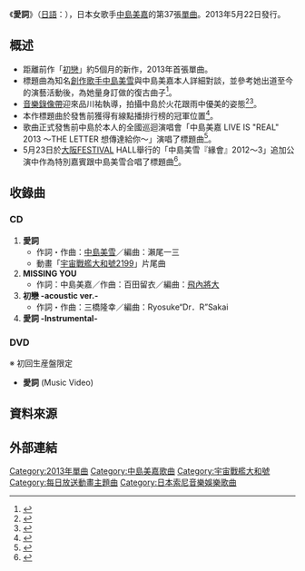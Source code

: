 {{Infobox Single
| Name           = 愛詞
| Cover          = Aikotoba.JPG
| Artist         = [[中島美嘉|中島美嘉]]
| B-side         = MISSING YOU
| Album          = [[TOUGH_為愛勇敢|TOUGH 為愛勇敢]]
| Released       = 2013年5月22日
| Format         = 
| Recorded       = 
| Genre          = [[J-POP|J-POP]]
| Length         = 
| Label          = [[Sony_Music_Associated_Records|Sony Music Associated Records]]
| Writer         = 
| Producer       = 
| Certification  =
| Chart position = *週間最高排行第17位（[[Oricon|Oricon]]）
| Last single    = [[初戀_(中島美嘉單曲)|初戀]]<br />（2012年）
| This single    = '''愛詞'''<br />（2013年）
| Next single    = [[曾經我也想過一了百了|曾經我也想過一了百了]]<br />（2013年）
}}
《'''愛詞'''》（[[日語|日語]]：{{lang|ja|'''愛詞''' （あいことば）}}），日本女歌手[[中島美嘉|中島美嘉]]的第37張[[單曲|單曲]]。2013年5月22日發行。

==概述==
*距離前作「[[初戀_(中島美嘉單曲)|初戀]]」約5個月的新作，2013年首張單曲。
*標題曲為知名[[創作歌手|創作歌手]][[中島美雪|中島美雪]]與中島美嘉本人詳細對談，並參考她出道至今的演藝活動後，為她量身訂做的復古曲子<ref>{{cite web |url=https://www.sonymusic.com.tw/main/album/%E6%84%9B%E8%A9%9E-%E4%B8%AD%E5%B3%B6%E7%BE%8E%E5%98%89-mika-nakashima-88883735652 |language=zh |title=中島美嘉 愛詞介紹 |publisher=SONY MUSIC }}{{dead link|date=2018年3月 |bot=InternetArchiveBot |fix-attempted=yes }}</ref>。
*[[音樂錄像帶|音樂錄像帶]]迎來品川祐執導，拍攝中島於火花跟雨中優美的姿態<ref>{{cite web |url=http://the-sun.on.cc/cnt/entertainment/20130419/00476_011.html |language=zh |title=中島美嘉濕身玩火 |publisher=[[東方日報|東方日報]] |date=2013-04-19 |accessdate=2013-04-19 |archive-date=2013-10-02 |archive-url=https://web.archive.org/web/20131002184835/http://the-sun.on.cc/cnt/entertainment/20130419/00476_011.html |dead-url=no }}</ref><ref>{{cite web |url=http://www.music-lounge.jp/v2/articl/news/detail/?articl=2013/04/18-12:12:00_75f1946cf6f461ab822bbb8847d1d4df |language=ja |title=【中島美嘉】品川ヒロシが映像化した新曲「愛詞（あいことば）」MV遂に解禁！！ |publisher=MUSIC LOUNCE |date=2013-04-18 |accessdate=2013-04-18 |archive-date=2016-03-04 |archive-url=https://web.archive.org/web/20160304095528/http://www.music-lounge.jp/v2/articl/news/detail/?articl=2013%2F04%2F18-12%3A12%3A00_75f1946cf6f461ab822bbb8847d1d4df |dead-url=no }}</ref>。
*本作標題曲於發售前獲得有線點播排行榜的冠軍位置<ref>{{cite web |url=http://www.billboard-japan.com/d_news/detail/12013 |language=ja |title=中島美嘉×中島みゆき 『宇宙戦艦ヤマト』ED曲が1位に |publisher=[[billboard_JAPAN|billboard JAPAN]] |date=2013-05-01 |accessdate=2013-05-01 |archive-date=2013-05-03 |archive-url=https://web.archive.org/web/20130503022546/http://www.billboard-japan.com/d_news/detail/12013 |dead-url=no }}</ref>。
*歌曲正式發售前中島於本人的全國巡迴演唱會「中島美嘉 LIVE IS "REAL" 2013 ～THE LETTER 想傳達給你～」演唱了標題曲<ref>{{cite web|url=http://hk.apple.nextmedia.com/enews/realtime/20130512/51402748 |language=zh |title=金毛中島美嘉再開巡唱 |publisher=[[蘋果日報_(香港)|娛樂蘋台]] |date=2013-05-12 |accessdate=2013-05-12}}</ref>。
*5月23日於[[大阪市|大阪]]FESTIVAL HALL舉行的「中島美雪『緣會』2012～3」追加公演中作為特別嘉賓跟中島美雪合唱了標題曲<ref>{{cite web |url=http://yukan-news.ameba.jp/20130525-286/ |language=ja |title=中島みゆきライブに中島美嘉サプライズ登場　「ヤマト2199」EDをふたりで熱唱 |publisher=[[Ameba|Ameba]] |date=2013-05-25 |accessdate=2013-05-25 |deadurl=yes |archiveurl=https://web.archive.org/web/20131002225343/http://yukan-news.ameba.jp/20130525-286/ |archivedate=2013-10-02 }}</ref>。

==收錄曲==
===CD===
#'''愛詞'''  
#*作詞・作曲：[[中島美雪|中島美雪]]／編曲：瀨尾一三
#*動畫「[[宇宙戰艦大和號2199|宇宙戰艦大和號2199]]」片尾曲
#'''MISSING YOU''' 
#*作詞：中島美嘉／作曲：百田留衣／編曲：[[飛內將大|飛內將大]]
#'''初戀 -acoustic ver.-'''
#*作詞・作曲：三橋隆幸／編曲：Ryosuke“Dr．R”Sakai
#'''愛詞 -Instrumental-''' 

===DVD===
※ 初回生産盤限定
*'''愛詞''' (Music Video)

==資料來源==
{{Reflist}}

== 外部連結 ==
{{中島美嘉}}

[[Category:2013年單曲|Category:2013年單曲]]
[[Category:中島美嘉歌曲|Category:中島美嘉歌曲]]
[[Category:宇宙戰艦大和號|Category:宇宙戰艦大和號]]
[[Category:每日放送動畫主題曲|Category:每日放送動畫主題曲]]
[[Category:日本索尼音樂娛樂歌曲|Category:日本索尼音樂娛樂歌曲]]